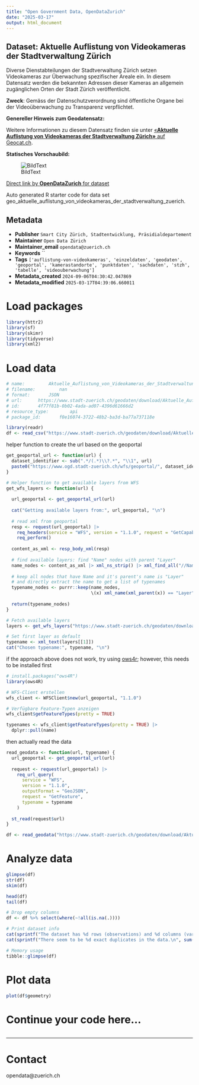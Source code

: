```yaml
---
title: "Open Government Data, OpenDataZurich"
date: "2025-03-17"
output: html_document
---
```


## Dataset: Aktuelle Auflistung von Videokameras der Stadtverwaltung Zürich

Diverse Dienstabteilungen der Stadtverwaltung Zürich setzen Videokameras zur Überwachung spezifischer Areale ein. In diesem Datensatz werden die bekannten Adressen dieser Kameras an allgemein zugänglichen Orten der Stadt Zürich veröffentlicht.

**Zweck**: Gemäss der Datenschutzverordnung sind öffentliche Organe bei der Videoüberwachung zu Transparenz verpflichtet.

**Genereller Hinweis zum Geodatensatz:**


Weitere Informationen zu diesem Datensatz finden sie unter [«**Aktuelle Auflistung von Videokameras der Stadtverwaltung Zürich»** auf Geocat.ch](https://www.geocat.ch/geonetwork/srv/ger/catalog.search#/metadata/7a3af345-17f2-458c-b3eb-aab7fbf1421a).				
			   

**Statisches Vorschaubild:**

![BildText](https://www.gis.stadt-zuerich.ch/zueriplan_docs/geocat/7a3af345-17f2-458c-b3eb-aab7fbf1421a.png)



[Direct link by **OpenDataZurich** for dataset](https://data.stadt-zuerich.ch/dataset/geo_aktuelle_auflistung_von_videokameras_der_stadtverwaltung_zuerich)

Auto generated R starter code for data set geo_aktuelle_auflistung_von_videokameras_der_stadtverwaltung_zuerich.

## Metadata

- **Publisher** `Smart City Zürich, Stadtentwicklung, Präsidialdepartement`
- **Maintainer** `Open Data Zürich`
- **Maintainer_email** `opendata@zuerich.ch`
- **Keywords** ``
- **Tags** `['auflistung-von-videokameras', 'einzeldaten', 'geodaten', 'geoportal', 'kamerastandorte', 'punktdaten', 'sachdaten', 'stzh', 'tabelle', 'videouberwachung']`
- **Metadata_created** `2024-09-06T04:30:42.047869`
- **Metadata_modified** `2025-03-17T04:39:06.660011`


# Load packages

```r
library(httr2)
library(sf)
library(skimr)
library(tidyverse)
library(xml2)
```

# Load data
```r
# name: 		Aktuelle_Auflistung_von_Videokameras_der_Stadtverwaltung_Zuerich.json (GeoJSON-Services)
# filename: 		nan
# format: 		JSON
# url: 		https://www.stadt-zuerich.ch/geodaten/download/Aktuelle_Auflistung_von_Videokameras_der_Stadtverwaltung_Zuerich?format=geojson_link
# id: 		4f77f81b-0b02-4ada-ad07-4396d61666d2
# resource_type: 		api
# package_id: 		f0e16074-3722-48b2-ba3d-ba77a737118e

library(readr) 
df <- read_csv("https://www.stadt-zuerich.ch/geodaten/download/Aktuelle_Auflistung_von_Videokameras_der_Stadtverwaltung_Zuerich?format=geojson_link")
```

helper function to create the url based on the geoportal
```r
get_geoportal_url <- function(url) {
  dataset_identifier <- sub(".*/(.*)\\?.*", "\\1", url)
  paste0("https://www.ogd.stadt-zuerich.ch/wfs/geoportal/", dataset_identifier)
}
```

```r
# Helper function to get available layers from WFS
get_wfs_layers <- function(url) {
  
  url_geoportal <- get_geoportal_url(url)
  
  cat("Getting available layers from:", url_geoportal, "\n")
  
  # read xml from geoportal
  resp <- request(url_geoportal) |> 
    req_headers(service = "WFS", version = "1.1.0", request = "GetCapabilities") |> 
    req_perform()
  
  content_as_xml <- resp_body_xml(resp)
  
  # find available layers: find "Name" nodes with parent "Layer"
  name_nodes <- content_as_xml |> xml_ns_strip() |> xml_find_all("//Name")
  
  # keep all nodes that have Name and it's parent's name is "Layer"
  # and directly extract the name to get a list of typenames
  typename_nodes <- purrr::keep(name_nodes,
                                \(x) xml_name(xml_parent(x)) == "Layer")
  
  return(typename_nodes)
}

# Fetch available layers
layers <- get_wfs_layers("https://www.stadt-zuerich.ch/geodaten/download/Aktuelle_Auflistung_von_Videokameras_der_Stadtverwaltung_Zuerich?format=geojson_link")

# Set first layer as default
typename <- xml_text(layers[[1]])
cat("Chosen typename:", typename, "\n")
```

if the approach above does not work, try using [ows4r](https://eblondel.github.io/ows4R/); however, this needs to be installed first
```r
# install.packages("ows4R")
library(ows4R)

# WFS-Client erstellen
wfs_client <- WFSClient$new(url_geoportal, "1.1.0")

# Verfügbare Feature-Typen anzeigen
wfs_client$getFeatureTypes(pretty = TRUE)

typenames <- wfs_client$getFeatureTypes(pretty = TRUE) |> 
  dplyr::pull(name)
```

then actually read the data
```r
read_geodata <- function(url, typename) {
  url_geoportal <- get_geoportal_url(url)
  
  request <- request(url_geoportal) |>
    req_url_query(
      service = "WFS",
      version = "1.1.0",
      outputFormat = "GeoJSON",
      request = "GetFeature",
      typename = typename
    )
  
  st_read(request$url)
}

df <- read_geodata("https://www.stadt-zuerich.ch/geodaten/download/Aktuelle_Auflistung_von_Videokameras_der_Stadtverwaltung_Zuerich?format=geojson_link", typename)
```

# Analyze data

```r

glimpse(df)
str(df)
skim(df)

head(df)
tail(df)

# Drop empty columns
df <- df %>% select(where(~!all(is.na(.))))

# Print dataset info
cat(sprintf("The dataset has %d rows (observations) and %d columns (variables).\n", nrow(df), ncol(df)))
cat(sprintf("There seem to be %d exact duplicates in the data.\n", sum(duplicated(df))))

# Memory usage
tibble::glimpse(df)
```

# Plot data

```r
plot(df$geometry)
```
# Continue your code here...

```r

```

------------------------------------------------------------------------

# Contact

opendata@zuerich.ch
